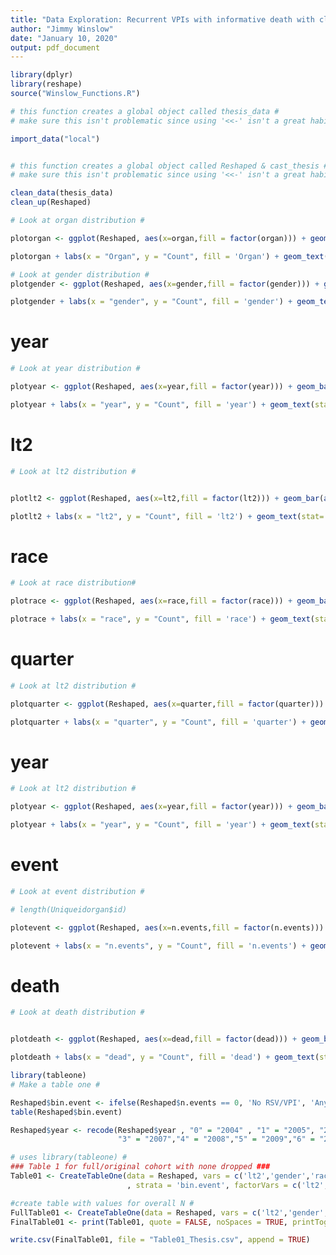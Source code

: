---
title: "Data Exploration: Recurrent VPIs with informative death with cluster (hospital) effects"
author: "Jimmy Winslow"
date: "January 10, 2020"
output: pdf_document
---

```{r Import_Data}
library(dplyr)
library(reshape)
source("Winslow_Functions.R")

# this function creates a global object called thesis_data #
# make sure this isn't problematic since using '<<-' isn't a great habit #

import_data("local")


# this function creates a global object called Reshaped & cast_thesis #
# make sure this isn't problematic since using '<<-' isn't a great habit #

clean_data(thesis_data)
clean_up(Reshaped)
```



```{r}
# Look at organ distribution #

plotorgan <- ggplot(Reshaped, aes(x=organ,fill = factor(organ))) + geom_bar(aes(y = stat(count)))

plotorgan + labs(x = "Organ", y = "Count", fill = 'Organ') + geom_text(stat='count', aes(label=..count..), vjust=-1, size = 3)

```

```{r}
# Look at gender distribution #
plotgender <- ggplot(Reshaped, aes(x=gender,fill = factor(gender))) + geom_bar(aes(y = stat(count)))

plotgender + labs(x = "gender", y = "Count", fill = 'gender') + geom_text(stat='count', aes(label=..count..), vjust=-1, size = 3)
```
# year 
```{r}
# Look at year distribution #

plotyear <- ggplot(Reshaped, aes(x=year,fill = factor(year))) + geom_bar(aes(y = stat(count)))

plotyear + labs(x = "year", y = "Count", fill = 'year') + geom_text(stat='count', aes(label=..count..), vjust=-1, size = 3)
```
# lt2
```{r}
# Look at lt2 distribution #


plotlt2 <- ggplot(Reshaped, aes(x=lt2,fill = factor(lt2))) + geom_bar(aes(y = stat(count)))

plotlt2 + labs(x = "lt2", y = "Count", fill = 'lt2') + geom_text(stat='count', aes(label=..count..), vjust=-1, size = 3)
```
# race
```{r}
# Look at race distribution# 

plotrace <- ggplot(Reshaped, aes(x=race,fill = factor(race))) + geom_bar(aes(y = stat(count)))

plotrace + labs(x = "race", y = "Count", fill = 'race') + geom_text(stat='count', aes(label=..count..), vjust=-1, size = 3)

```
# quarter
```{r}
# Look at lt2 distribution #

plotquarter <- ggplot(Reshaped, aes(x=quarter,fill = factor(quarter))) + geom_bar(aes(y = stat(count)))

plotquarter + labs(x = "quarter", y = "Count", fill = 'quarter') + geom_text(stat='count', aes(label=..count..), vjust=-1, size = 3)
```

# year
```{r}
# Look at lt2 distribution #

plotyear <- ggplot(Reshaped, aes(x=year,fill = factor(year))) + geom_bar(aes(y = stat(count)))

plotyear + labs(x = "year", y = "Count", fill = 'year') + geom_text(stat='count', aes(label=..count..), vjust=-1, size = 3)
```


# event
```{r}
# Look at event distribution #

# length(Uniqueidorgan$id)

plotevent <- ggplot(Reshaped, aes(x=n.events,fill = factor(n.events))) + geom_bar(aes(y = stat(count)))

plotevent + labs(x = "n.events", y = "Count", fill = 'n.events') + geom_text(stat='count', aes(label=..count..), vjust=-1, size = 3)
```
# death
```{r}
# Look at death distribution #


plotdeath <- ggplot(Reshaped, aes(x=dead,fill = factor(dead))) + geom_bar(aes(y = stat(count)))

plotdeath + labs(x = "dead", y = "Count", fill = 'dead') + geom_text(stat='count', aes(label=..count..), vjust=-1, size = 3)
```





```{r}
library(tableone)
# Make a table one #

Reshaped$bin.event <- ifelse(Reshaped$n.events == 0, 'No RSV/VPI', 'Any RSV/VPI')
table(Reshaped$bin.event)

Reshaped$year <- recode(Reshaped$year , "0" = "2004" , "1" = "2005", "2" = "2006",
                        "3" = "2007","4" = "2008","5" = "2009","6" = "2010","7" = "2011", )

# uses library(tableone) #
### Table 1 for full/original cohort with none dropped ###
Table01 <- CreateTableOne(data = Reshaped, vars = c('lt2','gender','race','organ','quarter','year') 
                          , strata = 'bin.event', factorVars = c('lt2','gender','race','organ','quarter','year'))

#create table with values for overall N #
FullTable01 <- CreateTableOne(data = Reshaped, vars = c('lt2','gender','race','organ','quarter','year') , strata = 'bin.event', factorVars = c('lt2','gender','race','organ','quarter','year'))
FinalTable01 <- print(Table01, quote = FALSE, noSpaces = TRUE, printToggle = FALSE)

write.csv(FinalTable01, file = "Table01_Thesis.csv", append = TRUE)
```




